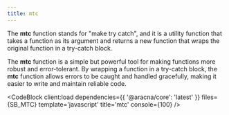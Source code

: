 ```yaml
---
title: mtc
---
```



The **mtc** function stands for "make try catch", and it is a utility function that takes a function as its argument and returns a new function that wraps the original function in a try-catch block.

The **mtc** function is a simple but powerful tool for making functions more robust and error-tolerant. By wrapping a function in a try-catch block, the **mtc** function allows errors to be caught and handled gracefully, making it easier to write and maintain reliable code.

<CodeBlock client:load dependencies={{ '@aracna/core': 'latest' }} files={SB_MTC} template='javascript' title='mtc' console={100} />
